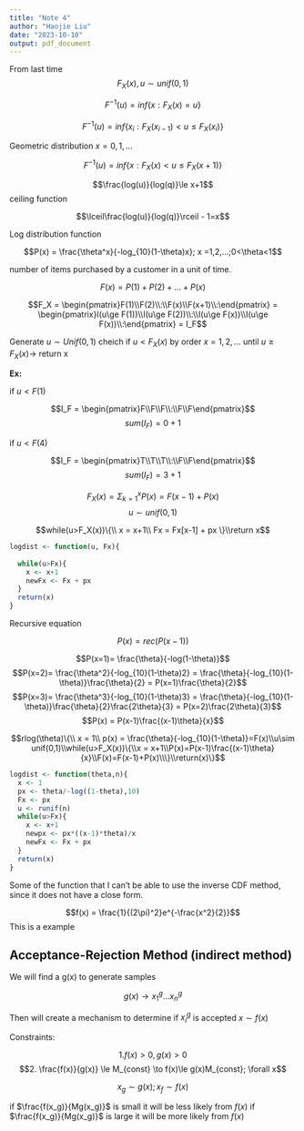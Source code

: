 ```yaml
---
title: "Note 4"
author: "Haojie Liu"
date: "2023-10-10"
output: pdf_document
---
```


From last time
$$F_X(x), u\sim unif(0,1)$$

$$F^{-1}(u)= inf\{x: F_X(x) = u\}$$

$$F^{-1}(u) = inf\{x_i:F_X(x_{i-1}) < u\le F_X(x_i)\}$$


Geometric distribution $x = 0,1,...$

$$F^{-1}(u) = inf\{x:F_X(x) < u \le F_X(x+1)\}$$

$$\frac{log(u)}{log(q)}\le x+1$$
ceiling function

$$\lceil\frac{log(u)}{log(q)}\rceil - 1=x$$

Log distribution function

$$P(x) = \frac{\theta^x}{-log_{10}(1-\theta)x}; x =1,2,...;0<\theta<1$$

number of items purchased by a customer in a unit of time.


$$F(x) = P(1)+P(2)+...+P(x)$$

$$F_X = \begin{pmatrix}F(1)\\F(2)\\:\\F(x)\\F(x+1)\\:\end{pmatrix} = \begin{pmatrix}I(u\ge F(1))\\I(u\ge F(2))\\:\\I(u\ge F(x))\\I(u\ge F(x))\\:\end{pmatrix} = I_F$$

Generate $u\sim Unif(0,1)$ cheich if $u<F_X(x)$ by order $x = 1,2,...$ until $u\ge F_X(x) \to$ return x

**Ex:**\newline

if $u<F(1)$

$$I_F = \begin{pmatrix}F\\F\\F\\:\\F\\F\end{pmatrix}$$ 
$$sum(I_F)= 0 + 1$$

if $u<F(4)$

$$I_F = \begin{pmatrix}T\\T\\T\\:\\F\\F\end{pmatrix}$$ 
$$sum(I_F)= 3 + 1$$

$$F_X(x) = \Sigma^x_{k=1}P(x) = F(x-1) +P(x)$$
$$u\sim unif(0,1)$$

$$while(u>F_X(x))\{\\  
  x = x+1\\
  Fx = Fx[x-1] + px
  \}\\return x$$
```r
logdist <- function(u, Fx){
  
  while(u>Fx){
    x <- x+1
    newFx <- Fx + px
  }
  return(x)
}
```

Recursive equation

$$P(x) = rec(P(x-1))$$

$$P(x=1)= \frac{\theta}{-log(1-\theta)}$$
$$P(x=2)= \frac{\theta^2}{-log_{10}(1-\theta)2} = \frac{\theta}{-log_{10}(1-\theta)}\frac{\theta}{2} = P(x=1)\frac{\theta}{2}$$
$$P(x=3)= \frac{\theta^3}{-log_{10}(1-\theta)3} = \frac{\theta}{-log_{10}(1-\theta)}\frac{\theta}{2}\frac{2\theta}{3} = P(x=2)\frac{2\theta}{3}$$
$$P(x) = P(x-1)\frac{(x-1)\theta}{x}$$

$$rlog(\theta)\{\\ x = 1\\ p(x) = \frac{\theta}{-log_{10}(1-\theta)}=F(x)\\u\sim unif(0,1)\\while(u>F_X(x))\{\\x = x+1\\P(x)=P(x-1)\frac{(x-1)\theta}{x}\\F(x)=F(x-1)+P(x)\\\}\\return(x)\}$$

```r
logdist <- function(theta,n){
  x <- 1
  px <- theta/-log((1-theta),10)
  Fx <- px
  u <- runif(n)
  while(u>Fx){
    x <- x+1
    newpx <- px*((x-1)*theta)/x
    newFx <- Fx + px
  }
  return(x)
}

```


Some of the function that I can't be able to use the inverse CDF method, since it does not have a close form.

$$f(x) = \frac{1}{(2\pi)^2}e^{-\frac{x^2}{2}}$$
This is a example


## Acceptance-Rejection Method (indirect method)

We will find a g(x) to generate samples

$$g(x)\to x_1^{g}...x_n^{g}$$

Then will create a mechanism to determine if $x_i^g$ is accepted $x\sim f(x)$

Constraints:

$$1. f(x)> 0, g(x)>0$$
$$2. \frac{f(x)}{g(x)} \le M_{const} \to f(x)\le g(x)M_{const}; \forall x$$

$$x_g \sim g(x); x_f \sim f(x)$$

if $\frac{f(x_g)}{Mg(x_g)}$ is small it will be less likely from $f(x)$
if $\frac{f(x_g)}{Mg(x_g)}$ is large it will be more likely from $f(x)$






